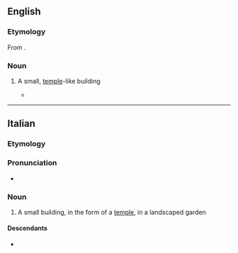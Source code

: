 ==English==

===Etymology===
From {{bor|en|it|tempietto}}.

===Noun===
{{en-noun}}

# {{lb|en|architecture}} A small, [[temple]]-like building
#* {{quote-journal|en|2007|January 21|Christopher Gray|Bankers Trust: The Building Known for Its Ziggurat Top|New York Times|url=http://www.nytimes.com/2007/01/21/realestate/21scap.html
|passage=Trowbridge & Livingston designed a chubby granite tower in the neo-Classical style topped not by a '''tempietto''', a cupola or a spire — all used in previous high buildings — but a steep, massive pyramid of 24 steps.}}

----

==Italian==

===Etymology===
{{af|it|tempio|t1=temple|-etto|pos2=diminutive suffix}}

===Pronunciation===
* {{it-IPA}}

===Noun===
{{it-noun|m}}

# A small building, in the form of a [[temple]], in a landscaped garden

====Descendants====
* {{desc|en|tempietto|bor=1}}